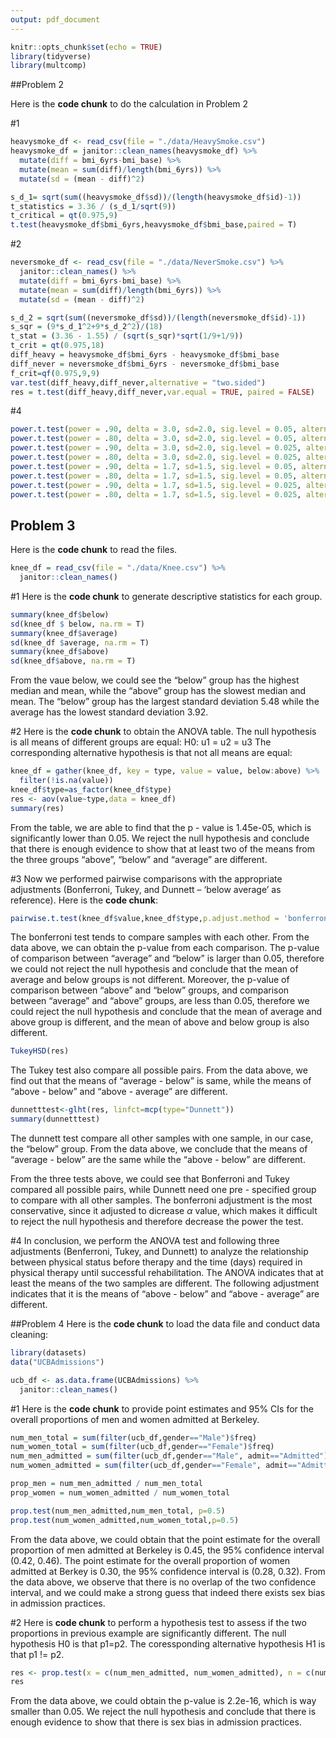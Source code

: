 ```yaml
---
output: pdf_document
---
```


```r
knitr::opts_chunk$set(echo = TRUE)
library(tidyverse)
library(multcomp)
```

##Problem 2

Here is the **code chunk** to do the calculation in Problem 2

#1
```r
heavysmoke_df <- read_csv(file = "./data/HeavySmoke.csv") 
heavysmoke_df = janitor::clean_names(heavysmoke_df) %>% 
  mutate(diff = bmi_6yrs-bmi_base) %>% 
  mutate(mean = sum(diff)/length(bmi_6yrs)) %>% 
  mutate(sd = (mean - diff)^2)

s_d_1= sqrt(sum((heavysmoke_df$sd))/(length(heavysmoke_df$id)-1))
t_statistics = 3.36 / (s_d_1/sqrt(9))
t_critical = qt(0.975,9)
t.test(heavysmoke_df$bmi_6yrs,heavysmoke_df$bmi_base,paired = T)
```

#2

```r
neversmoke_df <- read_csv(file = "./data/NeverSmoke.csv") %>% 
  janitor::clean_names() %>% 
  mutate(diff = bmi_6yrs-bmi_base) %>% 
  mutate(mean = sum(diff)/length(bmi_6yrs)) %>% 
  mutate(sd = (mean - diff)^2)

s_d_2 = sqrt(sum((neversmoke_df$sd))/(length(neversmoke_df$id)-1))
s_sqr = (9*s_d_1^2+9*s_d_2^2)/(18)
t_stat = (3.36 - 1.55) / (sqrt(s_sqr)*sqrt(1/9+1/9))
t_crit = qt(0.975,18)
diff_heavy = heavysmoke_df$bmi_6yrs - heavysmoke_df$bmi_base
diff_never = neversmoke_df$bmi_6yrs - neversmoke_df$bmi_base
f_crit=qf(0.975,9,9)
var.test(diff_heavy,diff_never,alternative = "two.sided")
res = t.test(diff_heavy,diff_never,var.equal = TRUE, paired = FALSE)
```

#4
```r
power.t.test(power = .90, delta = 3.0, sd=2.0, sig.level = 0.05, alternative = c("two.sided"))
power.t.test(power = .80, delta = 3.0, sd=2.0, sig.level = 0.05, alternative = c("two.sided"))
power.t.test(power = .90, delta = 3.0, sd=2.0, sig.level = 0.025, alternative = c("two.sided"))
power.t.test(power = .80, delta = 3.0, sd=2.0, sig.level = 0.025, alternative = c("two.sided"))
power.t.test(power = .90, delta = 1.7, sd=1.5, sig.level = 0.05, alternative = c("two.sided"))
power.t.test(power = .80, delta = 1.7, sd=1.5, sig.level = 0.05, alternative = c("two.sided"))
power.t.test(power = .90, delta = 1.7, sd=1.5, sig.level = 0.025, alternative = c("two.sided"))
power.t.test(power = .80, delta = 1.7, sd=1.5, sig.level = 0.025, alternative = c("two.sided"))
```

## Problem 3
Here is the **code chunk** to read the files. 
```r
knee_df = read_csv(file = "./data/Knee.csv") %>% 
  janitor::clean_names() 
```
#1
Here is the **code chunk** to generate descriptive statistics for each group. 
```r
summary(knee_df$below)
sd(knee_df $ below, na.rm = T)
summary(knee_df$average)
sd(knee_df $average, na.rm = T)
summary(knee_df$above)
sd(knee_df$above, na.rm = T)
```
From the vaue below, we could see the "below" group has the highest median and mean, while the "above" group has the slowest median and mean. The "below" group has the largest standard deviation 5.48 while the average has the lowest standard deviation 3.92. 

#2 
Here is the **code chunk** to obtain the ANOVA table.
The null hypothesis is all means of different groups are equal:
H0: u1 = u2 = u3
The corresponding alternative hypothesis is that not all means are equal:

```r
knee_df = gather(knee_df, key = type, value = value, below:above) %>% 
  filter(!is.na(value)) 
knee_df$type=as_factor(knee_df$type)
res <- aov(value~type,data = knee_df)
summary(res)
``` 
From the table, we are able to find that the p - value is 1.45e-05, which is significantly lower than 0.05. We reject the null hypothesis and conclude that there is enough evidence to show that at least two of the means from the three groups "above", "below" and "average" are different.

#3
Now we performed pairwise comparisons with the appropriate adjustments (Bonferroni, Tukey, and Dunnett – ‘below average’ as reference). Here is the **code chunk**:
```r
pairwise.t.test(knee_df$value,knee_df$type,p.adjust.method = 'bonferroni')
```
The bonferroni test tends to compare samples with each other. From the data above, we can obtain the p-value from each comparison. The p-value of comparison between "average" and "below" is larger than 0.05, therefore we could not reject the null hypothesis and conclude that the mean of average and below groups is not different. Moreover, the p-value of comparison between "above" and "below" groups, and comparison between "average" and "above" groups, are less than 0.05, therefore we could reject the null hypothesis and conclude that the mean of average and above group is different, and the mean of above and below group is also different.

```r
TukeyHSD(res)
```
The Tukey test also compare all possible pairs. From the data above, we find out that the means of "average - below" is same, while the means of "above - below" and "above - average" are different.


```r
dunnetttest<-glht(res, linfct=mcp(type="Dunnett"))
summary(dunnetttest)
```
The dunnett test compare all other samples with one sample, in our case, the "below" group. From the data above, we conclude that the means of "average - below" are the same while the "above - below" are different. 

From the three tests above, we could see that Bonferroni and Tukey compared all possible pairs, while Dunnett need one pre - specified group to compare with all other samples. The bonferroni adjustment is the most conservative, since it adjusted to dicrease $\alpha$ value, which makes it difficult to reject the null hypothesis and therefore decrease the power the test. 

#4
In conclusion, we perform the ANOVA test and following three adjustments (Benferroni, Tukey, and Dunnett) to analyze the relationship between physical status before therapy and the time (days) required in physical therapy until successful rehabilitation. The ANOVA indicates that at least the means of the two samples are different. The following adjustment indicates that it is the means of "above - below" and "above - average" are different.

\pagebreak

##Problem 4
Here is the **code chunk** to load the data file and conduct data cleaning:
```r
library(datasets)
data("UCBAdmissions")

ucb_df <- as.data.frame(UCBAdmissions) %>% 
  janitor::clean_names() 
```

#1 
Here is the **code chunk** to provide point estimates and 95% CIs for the overall proportions of men and women admitted at Berkeley.  

```r
num_men_total = sum(filter(ucb_df,gender=="Male")$freq)
num_women_total = sum(filter(ucb_df,gender=="Female")$freq)
num_men_admitted = sum(filter(ucb_df,gender=="Male", admit=="Admitted")$freq)
num_women_admitted = sum(filter(ucb_df,gender=="Female", admit=="Admitted")$freq)

prop_men = num_men_admitted / num_men_total
prop_women = num_women_admitted / num_women_total

prop.test(num_men_admitted,num_men_total, p=0.5)
prop.test(num_women_admitted,num_women_total,p=0.5)

```

From the data above, we could obtain that the point estimate for the overall proportion of men admitted at Berkeley is 0.45, the 95% confidence interval (0.42, 0.46). The point estimate for the overall proportion of women admitted at Berkey is 0.30, the 95% confidence interval is (0.28, 0.32). From the data above, we observe that there is no overlap of the two confidence interval, and we could make a strong guess that indeed there exists sex bias in admission practices. 

#2
Here is **code chunk** to perform a hypothesis test to assess if the two proportions in previous example are significantly different.
The null hypothesis H0 is that p1=p2.
The coressponding alternative hypothesis H1 is that p1 != p2. 

```r
res <- prop.test(x = c(num_men_admitted, num_women_admitted), n = c(num_men_total,num_women_total))
res
```

From the data above, we could obtain the p-value is 2.2e-16, which is way smaller than 0.05. We reject the null hypothesis and conclude that there is enough evidence to show that there is sex bias in admission practices. 










